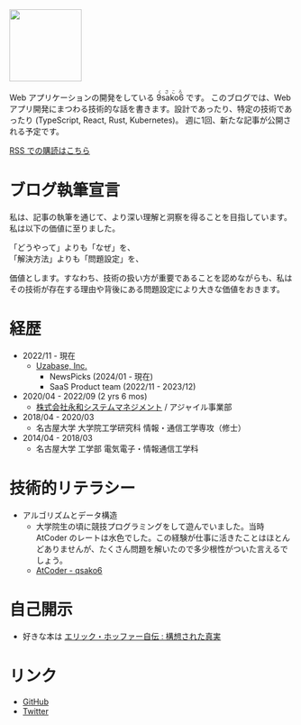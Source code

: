 <img src="/icon.obake.webp" width="128px" />

Web アプリケーションの開発をしている <ruby> 9sako6 <rp>(</rp><rt>くさころ</rt><rp>)</rp> </ruby> です。
このブログでは、Web アプリ開発にまつわる技術的な話を書きます。設計であったり、特定の技術であったり (TypeScript, React, Rust, Kubernetes)。
週に1回、新たな記事が公開される予定です。

[RSS での購読はこちら](/rss.xml)

# ブログ執筆宣言

私は、記事の執筆を通じて、より深い理解と洞察を得ることを目指しています。私は以下の価値に至りました。

「どうやって」よりも「なぜ」を、<br/>
「解決方法」よりも「問題設定」を、

価値とします。すなわち、技術の扱い方が重要であることを認めながらも、私はその技術が存在する理由や背後にある問題設定により大きな価値をおきます。

# 経歴

- 2022/11 - 現在
  - [Uzabase, Inc.](https://www.uzabase.com/en/)
    - NewsPicks (2024/01 - 現在)
    - SaaS Product team (2022/11 - 2023/12)
- 2020/04 - 2022/09 (2 yrs 6 mos)
  - [株式会社永和システムマネジメント](https://esm.co.jp/) / アジャイル事業部
- 2018/04 - 2020/03
  - 名古屋大学 大学院工学研究科 情報・通信工学専攻（修士）
- 2014/04 - 2018/03
  - 名古屋大学 工学部 電気電子・情報通信工学科

# 技術的リテラシー

- アルゴリズムとデータ構造
  - 大学院生の頃に競技プログラミングをして遊んでいました。当時 AtCoder のレートは水色でした。この経験が仕事に活きたことはほとんどありませんが、たくさん問題を解いたので多少根性がついた言えるでしょう。
  - [AtCoder - qsako6](https://atcoder.jp/users/qsako6)

# 自己開示

- 好きな本は [エリック・ホッファー自伝 : 構想された真実](https://sakuhinsha.com/philosophy/4735.html)

# リンク

- [GitHub](https://github.com/9sako6)
- [Twitter](https://twitter.com/9sako6)
